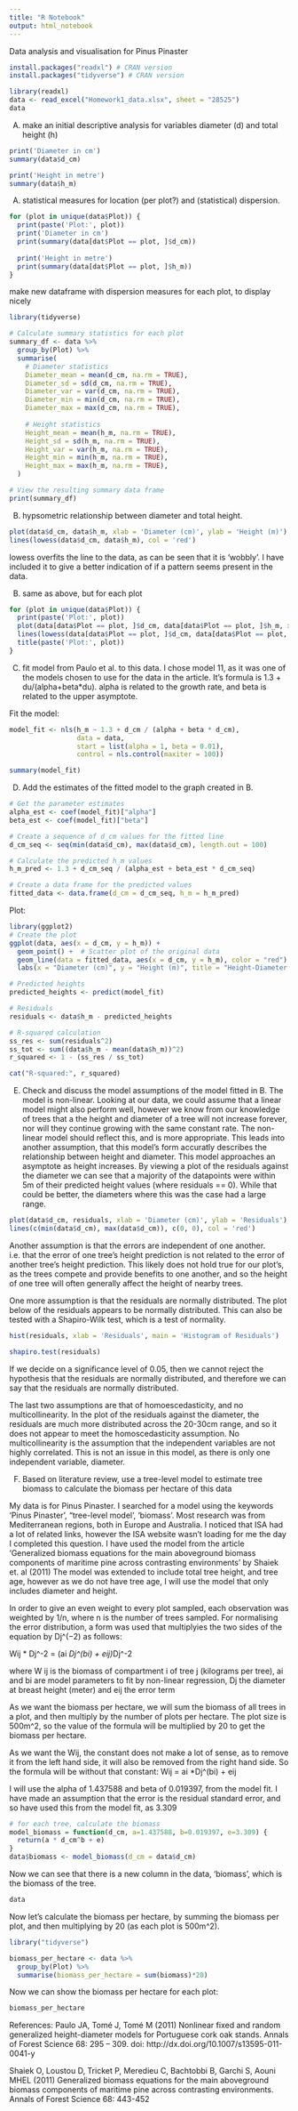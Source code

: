 ```yaml
---
title: "R Notebook"
output: html_notebook
---
```


Data analysis and visualisation for Pinus Pinaster


```r
install.packages("readxl") # CRAN version
install.packages("tidyverse") # CRAN version
```



```r
library(readxl)
data <- read_excel("Homework1_data.xlsx", sheet = "28525")
data
```

A) make an initial descriptive analysis for variables diameter (d) and total height (h)

```r
print('Diameter in cm')
summary(data$d_cm)

print('Height in metre')
summary(data$h_m)
```

A) statistical measures for location (per plot?) and (statistical) dispersion.

```r
for (plot in unique(data$Plot)) {
  print(paste('Plot:', plot))
  print('Diameter in cm')
  print(summary(data[dat$Plot == plot, ]$d_cm))
 
  print('Height in metre')
  print(summary(data[dat$Plot == plot, ]$h_m))
}
```

make new dataframe with dispersion measures for each plot, to display nicely

```r
library(tidyverse)

# Calculate summary statistics for each plot
summary_df <- data %>%
  group_by(Plot) %>%
  summarise(
    # Diameter statistics
    Diameter_mean = mean(d_cm, na.rm = TRUE),
    Diameter_sd = sd(d_cm, na.rm = TRUE),
    Diameter_var = var(d_cm, na.rm = TRUE),
    Diameter_min = min(d_cm, na.rm = TRUE),
    Diameter_max = max(d_cm, na.rm = TRUE),
    
    # Height statistics
    Height_mean = mean(h_m, na.rm = TRUE),
    Height_sd = sd(h_m, na.rm = TRUE),
    Height_var = var(h_m, na.rm = TRUE),
    Height_min = min(h_m, na.rm = TRUE),
    Height_max = max(h_m, na.rm = TRUE),
  )

# View the resulting summary data frame
print(summary_df)

```



B) hypsometric relationship between diameter and total height. 

```r
plot(data$d_cm, data$h_m, xlab = 'Diameter (cm)', ylab = 'Height (m)')
lines(lowess(data$d_cm, data$h_m), col = 'red')
```
lowess overfits the line to the data, as can be seen that it is 'wobbly'. I have included it to give a better indication of if a pattern seems present in the data. 


B) same as above, but for each plot

```r
for (plot in unique(data$Plot)) {
  print(paste('Plot:', plot))
  plot(data[data$Plot == plot, ]$d_cm, data[data$Plot == plot, ]$h_m, xlab = 'Diameter (cm)', ylab = 'Height (m)')
  lines(lowess(data[data$Plot == plot, ]$d_cm, data[data$Plot == plot, ]$h_m), col = 'red')
  title(paste('Plot:', plot))
}
```


C) fit model from Paulo et al. to this data. 
I chose model 11, as it was one of the models chosen to use for the data in the article. It's formula is 1.3 + du/(alpha+beta*du). alpha is related to the growth rate, and beta is related to the upper asymptote.  

Fit the model:
```r
model_fit <- nls(h_m ~ 1.3 + d_cm / (alpha + beta * d_cm),
                 data = data,
                 start = list(alpha = 1, beta = 0.01),
                 control = nls.control(maxiter = 100))


```

```r
summary(model_fit)
```




D) Add the estimates of the fitted model to the graph created in B.

```r
# Get the parameter estimates
alpha_est <- coef(model_fit)["alpha"]
beta_est <- coef(model_fit)["beta"]

# Create a sequence of d_cm values for the fitted line
d_cm_seq <- seq(min(data$d_cm), max(data$d_cm), length.out = 100)

# Calculate the predicted h_m values
h_m_pred <- 1.3 + d_cm_seq / (alpha_est + beta_est * d_cm_seq)

# Create a data frame for the predicted values
fitted_data <- data.frame(d_cm = d_cm_seq, h_m = h_m_pred)
```

Plot:
```r
library(ggplot2)
# Create the plot
ggplot(data, aes(x = d_cm, y = h_m)) +
  geom_point() +  # Scatter plot of the original data
  geom_line(data = fitted_data, aes(x = d_cm, y = h_m), color = "red") +  # Add the fitted line
  labs(x = "Diameter (cm)", y = "Height (m)", title = "Height-Diameter Relationship with Fitted Model") + theme_bw()
```
```r
# Predicted heights
predicted_heights <- predict(model_fit)

# Residuals
residuals <- data$h_m - predicted_heights

# R-squared calculation
ss_res <- sum(residuals^2)
ss_tot <- sum((data$h_m - mean(data$h_m))^2)
r_squared <- 1 - (ss_res / ss_tot)

cat("R-squared:", r_squared)
```


E) Check and discuss the model assumptions of the model fitted in B. 
The model is non-linear. Looking at our data, we could assume that a linear model might also perform well, however we know from our knowledge of trees that a the height and diameter of a tree will not increase forever, nor will they continue growing with the same constant rate. The non-linear model should reflect this, and is more appropriate. This leads into another assumption, that this model's form accuratly describes the relationship between height and diameter. This model approaches an asymptote as height increases. By viewing a plot of the residuals against the diameter we can see that a majority of the datapoints were within 5m of their predicted height values (where residuals == 0). While that could be better, the diameters where this was the case had a large range. 

```r
plot(data$d_cm, residuals, xlab = 'Diameter (cm)', ylab = 'Residuals')
lines(c(min(data$d_cm), max(data$d_cm)), c(0, 0), col = 'red')
```

Another assumption is that the errors are independent of one another. i.e. that the error of one tree's height prediction is not related to the error of another tree's height prediction. This likely does not hold true for our plot's, as the trees compete and provide benefits to one another, and so the height of one tree will often generally affect the height of nearby trees.

One more assumption is that the residuals are normally distributed. The plot below of the residuals appears to be normally distributed. This can also be tested with a Shapiro-Wilk test, which is a test of normality.

```r
hist(residuals, xlab = 'Residuals', main = 'Histogram of Residuals')
```

```r
shapiro.test(residuals)
```
If we decide on a significance level of 0.05, then we cannot reject the hypothesis that the residuals are normally distributed, and therefore we can say that the residuals are normally distributed.

The last two assumptions are that of homoescedasticity, and no multicollinearity. In the plot of the residuals against the diameter, the residuals are much more distributed across the 20-30cm range, and so it does not appear to meet the homoscedasticity assumption. No multicollinearity is the assumption that the independent variables are not highly correlated. This is not an issue in this model, as there is only one independent variable, diameter.


F) Based on literature review, use a tree-level model to estimate tree biomass to calculate the biomass per hectare of this data

My data is for Pinus Pinaster. I searched for a model using the keywords 'Pinus Pinaster', "tree-level model', 'biomass'. Most research was from Mediterranean regions, both in Europe and Australia. I noticed that ISA had a lot of related links, however the ISA website wasn't loading for me the day I completed this question. I have used the model from the article 'Generalized biomass equations for the main aboveground biomass components of maritime pine across contrasting environments' by Shaiek et. al (2011) The model was extended to include total tree height, and tree age, however as we do not have tree age, I will use the model that only includes diameter and height.

In order to give an even weight to every plot sampled, each observation was weighted by 1/n, where n is the number of trees sampled. For normalising the error distribution,  a form was used that multiplyies the two sides of the equation by Dj^(−2)  as follows:

Wij * Dj^-2 = (ai *Dj^(bi) + eij)*Dj^-2

where W ij is the biomass of compartment i of tree j (kilograms per tree), ai and bi are model parameters to fit by non-linear regression, Dj the diameter at breast height (meter) and eij the error term

As we want the biomass per hectare, we will sum the biomass of all trees in a plot, and then multiply by the number of plots per hectare. The plot size is 500m^2, so the value of the formula will be multiplied by 20 to get the biomass per hectare. 

As we want the Wij, the constant does not make a lot of sense, as to remove it from the left hand side, it will also be removed from the right hand side. So the formula will be without that constant:
Wij = ai *Dj^(bi) + eij

I will use the alpha of 1.437588 and beta of 0.019397, from the model fit.
I have made an assumption that the error is the residual standard error, and so have used this from the model fit, as 3.309

```r
# for each tree, calculate the biomass
model_biomass = function(d_cm, a=1.437588, b=0.019397, e=3.309) {
  return(a * d_cm^b + e)
}
data$biomass <- model_biomass(d_cm = data$d_cm)

```

Now we can see that there is a new column in the data, 'biomass', which is the biomass of the tree. 

```r
data
```

Now let's calculate the biomass per hectare, by summing the biomass per plot, and then multiplying by 20 (as each plot is 500m^2).

```r
library("tidyverse")

biomass_per_hectare <- data %>%
  group_by(Plot) %>%
  summarise(biomass_per_hectare = sum(biomass)*20) 
```

Now we can show the biomass per hectare for each plot:
```r
biomass_per_hectare
```

References: 
Paulo JA, Tomé J, Tomé M (2011) Nonlinear fixed and random generalized height-diameter models for
Portuguese cork oak stands. Annals of Forest Science 68: 295 – 309. doi: http://dx.doi.org/10.1007/s13595-011-0041-y

Shaiek O, Loustou D, Tricket P, Meredieu C, Bachtobbi B, Garchi S, Aouni MHEL (2011) 
Generalized biomass equations for the main aboveground biomass components of maritime pine across contrasting environments. Annals of Forest Science 68: 443-452






